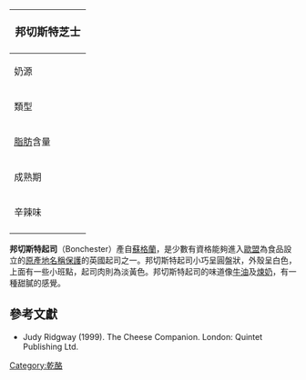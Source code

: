 {{expand|time=2017-12-06T21:29:54+00:00}}
{{noteTA
|G1=Food
}}
{| class="infobox bordered" style="align: right; width: 20em; font-size: 90%; text-align: left; float: right;" cellpadding="3"
|-
! colspan=2 bgcolor="#FFCCAA" style="font-size: 120%; text-align: center;" |'''邦切斯特芝士'''
|-----
| 奶源|| 未經[[巴氏殺菌|巴氏殺菌]]的澤西種乳牛奶
|-----
| 類型 ||軟質
|-----
| [[脂肪|脂肪]]含量 || 44%
|-----
| 成熟期 || 10星期
|-----
| 辛辣味 ||清淡
|-
|}

'''邦切斯特起司'''（Bonchester）產自[[蘇格蘭|蘇格蘭]]，是少數有資格能夠進入[[歐盟|歐盟]]為食品設立的[[原產地名稱保護|原產地名稱保護]]的英國起司之一。邦切斯特起司小巧呈圓盤狀，外殼呈白色，上面有一些小班點，起司肉則為淡黃色。邦切斯特起司的味道像[[牛油|牛油]]及[[煉奶|煉奶]]，有一種甜膩的感覺。

== 參考文獻 ==
* Judy Ridgway (1999). The Cheese Companion. London: Quintet Publishing Ltd.

[[Category:乾酪|Category:乾酪]]
